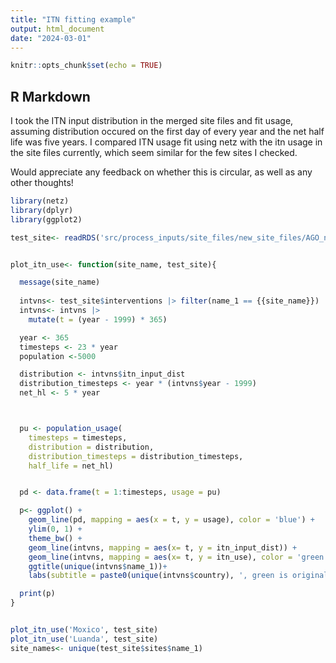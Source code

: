 ```yaml
---
title: "ITN fitting example"
output: html_document
date: "2024-03-01"
---
```


```r
knitr::opts_chunk$set(echo = TRUE)
```

## R Markdown

I took the ITN input distribution in the merged site files and fit usage, assuming distribution occured on the first day of every year and the net half life was five years. I compared ITN usage fit using netz with the itn usage in the site files currently, which seem similar for the few sites I checked.

Would appreciate any feedback on whether this is circular, as well as any other thoughts!

```r

library(netz)
library(dplyr)
library(ggplot2)

test_site<- readRDS('src/process_inputs/site_files/new_site_files/AGO_new_eir.rds')


plot_itn_use<- function(site_name, test_site){

  message(site_name)
  
  intvns<- test_site$interventions |> filter(name_1 == {{site_name}})
  intvns<- intvns |>
    mutate(t = (year - 1999) * 365)

  year <- 365
  timesteps <- 23 * year
  population <-5000

  distribution <- intvns$itn_input_dist
  distribution_timesteps <- year * (intvns$year - 1999)
  net_hl <- 5 * year



  pu <- population_usage(
    timesteps = timesteps,
    distribution = distribution,
    distribution_timesteps = distribution_timesteps,
    half_life = net_hl)


  pd <- data.frame(t = 1:timesteps, usage = pu)

  p<- ggplot() +
    geom_line(pd, mapping = aes(x = t, y = usage), color = 'blue') +
    ylim(0, 1) +
    theme_bw() +
    geom_line(intvns, mapping = aes(x= t, y = itn_input_dist)) +
    geom_line(intvns, mapping = aes(x= t, y = itn_use), color = 'green') +
    ggtitle(unique(intvns$name_1))+
    labs(subtitle = paste0(unique(intvns$country), ', green is original ITN use, blue is refit ITN use, black is ITN input distribution'))

  print(p)
}


plot_itn_use('Moxico', test_site)
plot_itn_use('Luanda', test_site)
site_names<- unique(test_site$sites$name_1)


```


